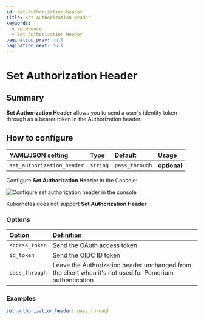 ```yaml
---
id: set-authorization-header
title: Set Authorization Header
keywords:
  - reference
  - Set Authorization Header
pagination_prev: null
pagination_next: null
---
```



# Set Authorization Header

## Summary

**Set Authorization Header** allows you to send a user's identity token through as a bearer token in the Authorization header.

## How to configure

<Tabs>
<TabItem value="Core" label="Core">

| **YAML**/**JSON** setting  | **Type** | **Default**    | **Usage**    |
| :------------------------- | :------- | :------------- | :----------- |
| `set_authorization_header` | `string` | `pass_through` | **optional** |

</TabItem>
<TabItem value="Enterprise" label="Enterprise">

Configure **Set Authorization Header** in the Console:

![Configure set authorization header in the console](../img/routes/headers/set-authorization-header.gif)

</TabItem>
<TabItem value="Kubernetes" label="Kubernetes">

Kubernetes does not support **Set Authorization Header**

</TabItem>
</Tabs>

### Options

| **Option** | **Definition** |
| :-- | :-- |
| `access_token` | Send the OAuth access token |
| `id_token` | Send the OIDC ID token |
| `pass_through` | Leave the Authorization header unchanged from the client when it's not used for Pomerium authentication |

### Examples

```yaml
set_authorization_header: pass_through
```

